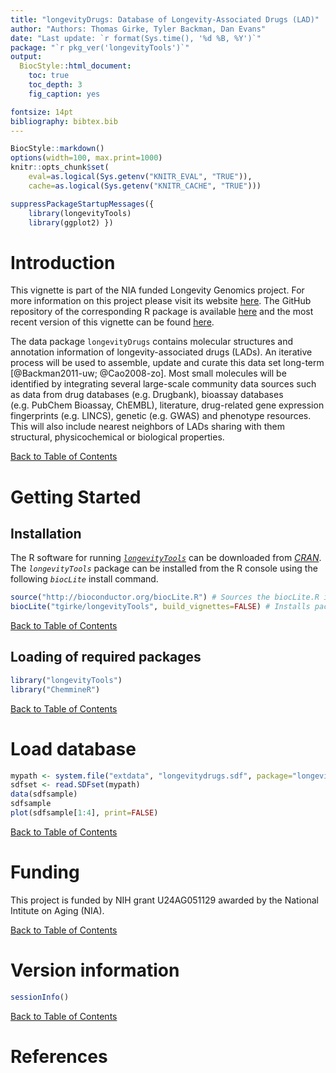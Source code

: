 ```yaml
---
title: "longevityDrugs: Database of Longevity-Associated Drugs (LAD)" 
author: "Authors: Thomas Girke, Tyler Backman, Dan Evans"
date: "Last update: `r format(Sys.time(), '%d %B, %Y')`" 
package: "`r pkg_ver('longevityTools')`"
output:
  BiocStyle::html_document:
    toc: true
    toc_depth: 3
    fig_caption: yes

fontsize: 14pt
bibliography: bibtex.bib
---
```

<!--
%% \VignetteEngine{knitr::rmarkdown}
%\VignetteIndexEntry{Overview Vignette}
%% \VignetteDepends{methods}
%% \VignetteKeywords{compute cluster, pipeline, reports}
%% \VignettePackage{longevityTools}
-->

<!---
- Compile from command-line
echo "rmarkdown::render('longevityDrugs.Rmd', clean=F)" | R -slave; R CMD Stangle longevityDrugs.Rmd

- Commit to github
git commit -am "some edits"; git push -u origin master

- To customize font size and other style features, add this line to output section in preamble:  
    css: style.css
-->

```r
BiocStyle::markdown()
options(width=100, max.print=1000)
knitr::opts_chunk$set(
    eval=as.logical(Sys.getenv("KNITR_EVAL", "TRUE")),
    cache=as.logical(Sys.getenv("KNITR_CACHE", "TRUE")))
```

```r
suppressPackageStartupMessages({
    library(longevityTools) 
    library(ggplot2) }) 
```

# Introduction 
This vignette is part of the NIA funded Longevity Genomics project. For more information on this project please visit its 
website [here](http://www.longevitygenomics.org/projects/). The GitHub repository of the corresponding R package 
is available <a href="https://github.com/tgirke/longevityTools">here</a> and the most recent version of this 
vignette can be found <a href="https://htmlpreview.github.io/?https://github.com/tgirke/longevityTools/blob/master/vignettes/longevityDrugs.html">here</a>.

The data package `longevityDrugs` contains molecular structures and annotation information
of longevity-associated drugs (LADs). An iterative process will be used to assemble, update and 
curate this data set long-term [@Backman2011-uw; @Cao2008-zo]. Most small molecules will be identified by integrating several
large-scale community data sources such as data from drug databases (e.g.
Drugbank), bioassay databases (e.g. PubChem Bioassay, ChEMBL), literature,
drug-related gene expression fingerprints (e.g. LINCS), genetic (e.g. GWAS) and
phenotype resources. This will also include nearest neighbors of LADs sharing
with them structural, physicochemical or biological properties.


<div align="right">[Back to Table of Contents]()</div>


# Getting Started

## Installation

The R software for running [_`longevityTools`_](https://github.com/tgirke/longevityTools) can be downloaded from [_CRAN_](http://cran.at.r-project.org/). The _`longevityTools`_ package can be installed from the R console using the following _`biocLite`_ install command. 

```r
source("http://bioconductor.org/biocLite.R") # Sources the biocLite.R installation script 
biocLite("tgirke/longevityTools", build_vignettes=FALSE) # Installs package from GitHub
```
<div align="right">[Back to Table of Contents]()</div>

## Loading of required packages

```r
library("longevityTools") 
library("ChemmineR") 
```

<div align="right">[Back to Table of Contents]()</div>

# Load database

```r
mypath <- system.file("extdata", "longevitydrugs.sdf", package="longevityTools")
sdfset <- read.SDFset(mypath)
data(sdfsample)
sdfsample
plot(sdfsample[1:4], print=FALSE)
```

<div align="right">[Back to Table of Contents]()</div>

# Funding
This project is funded by NIH grant U24AG051129 awarded by the National Intitute on Aging (NIA).

<div align="right">[Back to Table of Contents]()</div>

# Version information

```r
sessionInfo()
```
<div align="right">[Back to Table of Contents]()</div>

# References
